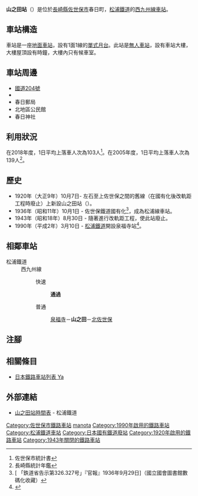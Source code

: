 {{NoteTA|G1=Transport
|T=zh-hans:山之田站;zh-hk:山之田站;zh-tw:山之田車站;
|1=zh-hans:山之田站;zh-hk:山之田站;zh-tw:山之田車站;
}}
{{Infobox station
|公司色 = orange
|站名 = 山之田
|圖片 =Mr Yamanota station.jpg
|圖片說明 = 車站大樓（2008年1月）
|日文原名 = 山之田
|平假名 = やまのた
|羅馬拼音 = Yamanota
|副站名 = 
|電報略號 = 
|所在地 = {{JPN}}[[長崎縣|長崎縣]][[佐世保市|佐世保市]]春日町
|座標 = {{coord|33|11|46.99|N|129|43|21.67|E|type:railwaystation_region:JP-24|display=inline,title}}
|車站構造 = [[地面車站|地面車站]]
|月台配置 = 1面1線
|啟用年月日 = 1990年（平成2年）3月10日
|廢站年月日 = 
|乘客人數 = 
|上下車人次 = 103
|統計年度 = 2018
|轉車 = 
|全寬備註 = 
|adjacent = {{Adjacent stations|system=松浦鐵道|line=西九州線|left=泉福寺|right=北佐世保|note-left=1.1km|note-mid=距離[[有田站|有田]]89.5km|note-right=1.1km}}
}}
'''山之田站'''（{{jpn|j=山之田駅|hg=やまのたえき|rm=Yamanota eki|f=y}}）是位於[[長崎縣|長崎縣]][[佐世保市|佐世保市]]春日町，[[松浦鐵道|松浦鐵道]]的[[西九州線|西九州線]][[鐵路車站|車站]]。

==車站構造==
車站是一座[[地面車站|地面車站]]，設有1面1線的[[單式月台|單式月台]]。此站是[[無人車站|無人車站]]，設有車站大樓，大樓屋頂設有時鐘，大樓內只有候車室。

==車站周邊==
*[[國道204號|國道204號]]
*{{Translink|ja|西海学園高等学校|西海學園高等學校}}
*春日郵局
*北地區公民館
*春日神社
== 利用狀況==
在2018年度，1日平均上落車人次為103人<ref>佐世保市統計書</ref>。在2005年度，1日平均上落車人次為139人<ref>長崎縣統計年鑑</ref>。
==歷史==
*1920年（大正9年）10月7日- {{Translink|ja|佐世保鉄道|佐世保鐵道}}左石至上佐世保之間的舊線（在國有化後改軌距工程時廢止）上新設山之田站（{{jpn|j=山ノ田駅}}）。
*1936年（昭和11年）10月1日 - 佐世保鐵道國有化<ref>[{{NDLDC|2959406/5}} 「鉄道省告示第326.327号」『官報』1936年9月29日]（國立國會圖書館數碼化收藏）</ref>，成為松浦線車站。
*1943年（昭和18年）8月30日 - 隨著進行改軌距工程，使此站廢止。
*1990年（平成2年）3月10日 - [[松浦鐵道|松浦鐵道]]開設泉福寺站<ref name="RJ550">{{Cite journal|title = 地方鉄道レポート90 松浦鉄道 | author = {{Translink|ja|鈴木文彦|鈴木文彥}} |journal = {{Translink|ja|鉄道ジャーナル|鐵道雜誌}} |date = 2012-8 |volume = 46 |issue = 8 |pages = 106-111 |publisher = {{Translink|ja|鉄道ジャーナル社|鐵道雜誌社}} |language=ja}}</ref>。
== 相鄰車站 ==
; 松浦鐵道
: 西九州線
::快速
::: '''通過'''
::普通
::: [[泉福寺站|泉福寺]]－'''山之田'''－[[北佐世保站|北佐世保]]
== 注腳 ==
{{Reflist}}
== 相關條目 ==
* [[日本鐵路車站列表_Ya|日本鐵路車站列表 Ya]]
== 外部連結 ==
* [http://matutetu.com/publics/index/110/ 山之田站時間表] {{Wayback|url=http://matutetu.com/publics/index/110/ |date=20160304064826 }}{{ja icon}} - 松浦鐵道
{{西九州線}}
{{DEFAULTSORT:Yamanota}}
[[Category:佐世保市鐵路車站|Category:佐世保市鐵路車站]]
[[Category:日本鐵路車站_Ya|manota]]
[[Category:1990年啟用的鐵路車站|Category:1990年啟用的鐵路車站]]
[[Category:松浦鐵道車站|Category:松浦鐵道車站]]
[[Category:日本國有鐵道廢站|Category:日本國有鐵道廢站]]
[[Category:1920年啟用的鐵路車站|Category:1920年啟用的鐵路車站]]
[[Category:1943年關閉的鐵路車站|Category:1943年關閉的鐵路車站]]